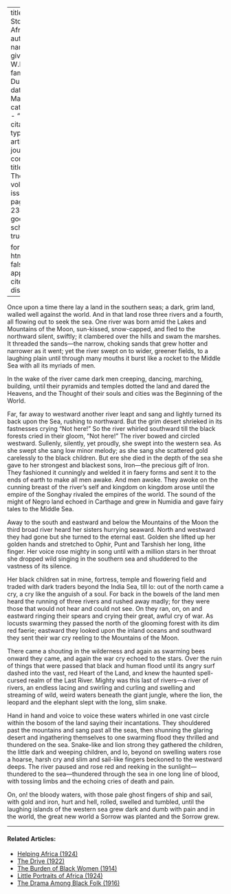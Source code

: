 
---
title: 'The Story of Africa'
author:
  - name:
      given: W.E.B.
      family: Du Bois
date: Mar. 1914
categories: 
  - ""
citation: 
  type: article-journal
  container-title: The Crisis
  volume: 8
  issue: 5
  page: 234-235
google-scholar: true

format:
  html:
    toc: false
    appendix-cite-as: display
---



Once upon a time there lay a land in the southern seas; a dark, grim land, walled well against the world. And in that land rose three rivers and a fourth, all flowing out to seek the sea. One river was born amid the Lakes and Mountains of the Moon, sun-kissed, snow-capped, and fled to the northward silent, swiftly; it clambered over the hills and swam the marshes. It threaded the sands---the narrow, choking sands that grew hotter and narrower as it went; yet the river swept on to wider, greener fields, to a laughing plain until through many mouths it burst like a rocket to the Middle Sea with all its myriads of men.

In the wake of the river came dark men creeping, dancing, marching, building, until their pyramids and temples dotted the land and dared the Heavens, and the Thought of their souls and cities was the Beginning of the World.

Far, far away to westward another river leapt and sang and lightly turned its back upon the Sea, rushing to northward. But the grim desert shrieked in its fastnesses crying "Not here!" So the river whirled southward till the black forests cried in their gloom, "Not here!" The river bowed and circled westward. Sullenly, silently, yet proudly, she swept into the western sea. As she swept she sang low minor melody; as she sang she scattered gold carelessly to the black children. But ere she died in the depth of the sea she gave to her strongest and blackest sons, Iron---the precious gift of Iron. They fashioned it cunningly and welded it in faery forms and sent it to the ends of earth to make all men awake. And men awoke. They awoke on the cunning breast of the river's self and kingdom on kingdom arose until the empire of the Songhay rivaled the empires of the world. The sound of the might of Negro land echoed in Carthage and grew in Numidia and gave fairy tales to the Middle Sea.

Away to the south and eastward and below the Mountains of the Moon the third broad river heard her sisters hurrying seaward. North and westward they had gone but she turned to the eternal east. Golden she lifted up her golden hands and stretched to Ophir, Punt and Tarshish her long, lithe finger. Her voice rose mighty in song until with a million stars in her throat she dropped wild singing in the southern sea and shuddered to the vastness of its silence.

Her black children sat in mine, fortress, temple and flowering field and traded with dark traders beyond the India Sea, till lo: out of the north came a cry, a cry like the anguish of a soul. For back in the bowels of the land men heard the running of three rivers and rushed away madly; for they were those that would not hear and could not see. On they ran, on, on and eastward ringing their spears and crying their great, awful cry of war. As locusts swarming they passed the north of the glooming forest with its dim red faerie; eastward they looked upon the inland oceans and southward they sent their war cry reeling to the Mountains of the Moon.

There came a shouting in the wilderness and again as swarming bees onward they came, and again the war cry echoed to the stars. Over the ruin of things that were passed that black and human flood until its angry surf dashed into the vast, red Heart of the Land, and knew the haunted spell-cursed realm of the Last River. Mighty was this last of rivers---a river of rivers, an endless lacing and swirling and curling and swelling and streaming of wild, weird waters beneath the giant jungle, where the lion, the leopard and the elephant slept with the long, slim snake.

Hand in hand and voice to voice these waters whirled in one vast circle within the bosom of the land saying their incantations. They shouldered past the mountains and sang past all the seas, then shunning the glaring desert and ingathering themselves to one swarming flood they thrilled and thundered on the sea. Snake-like and lion strong they gathered the children, the little dark and weeping children, and lo, beyond on swelling waters rose a hoarse, harsh cry and slim and sail-like fingers beckoned to the westward deeps. The river paused and rose red and reeking in the sunlight---thundered to the sea---thundered through the sea in one long line of blood, with tossing limbs and the echoing cries of death and pain.

On, on! the bloody waters, with those pale ghost fingers of ship and sail, with gold and iron, hurt and hell, rolled, swelled and tumbled, until the laughing islands of the western sea grew dark and dumb with pain and in the world, the great new world a Sorrow was planted and the Sorrow grew.

<!-- Similar articles start here -->

<hr>
#### Related Articles:

* [Helping Africa (1924)](/Volumes/28/03/helping_africa.html)
* [The Drive (1922)](/Volumes/22/01/drive.html)
* [The Burden of Black Women (1914)](/Volumes/09/01/burden_of_black_women.html)
* [Little Portraits of Africa (1924)](/Volumes/27/06/little_portraits.html)
* [The Drama Among Black Folk (1916)](/Volumes/12/03/drama_among_black_folk.html)

<!-- Similar articles end here -->